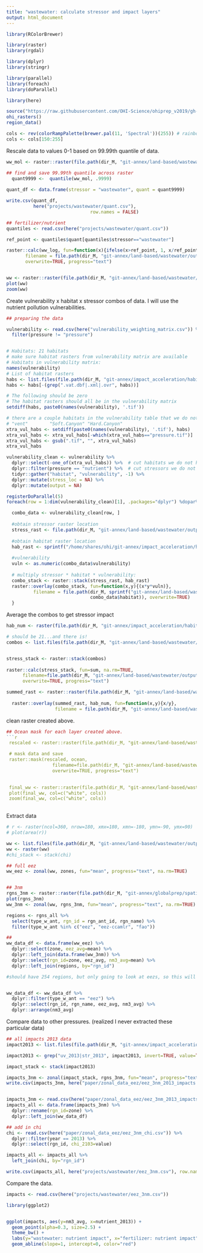 ```yaml
---
title: "wastewater: calculate stressor and impact layers"
output: html_document
---
```


```r

library(RColorBrewer)

library(raster)
library(rgdal)

library(dplyr)
library(stringr)

library(parallel)
library(foreach)
library(doParallel)

library(here)

source("https://raw.githubusercontent.com/OHI-Science/ohiprep_v2019/gh-pages/workflow/R/common.R")
ohi_rasters()
region_data()

cols <- rev(colorRampPalette(brewer.pal(11, 'Spectral'))(255)) # rainbow color scheme
cols <- cols[150:255]

```


Rescale data to values 0-1 based on 99.99th quantile of data.

```r

ww_mol <- raster::raster(file.path(dir_M, "git-annex/land-based/wastewater/output/global_effluent_2015_all_raw_mol_nonegs_clean.tif"))

## find and save 99.99th quantile across raster
  quant9999 <-  quantile(ww_mol, .9999)
  
quant_df <- data.frame(stressor = "wastewater", quant = quant9999)

write.csv(quant_df, 
          here("projects/wastewater/quant.csv"),
                               row.names = FALSE)

## fertilizer/nutrient
quantiles <- read.csv(here("projects/wastewater/quant.csv"))

ref_point <- quantiles$quant[quantiles$stressor=="wastewater"]

raster::calc(ww_log, fun=function(x){ifelse(x>ref_point, 1, x/ref_point)},
       filename = file.path(dir_M, "git-annex/land-based/wastewater/output/no_log_data/stressor/global_effluent_2015_mol_rescaled.tif"), 
       overwrite=TRUE, progress="text")


ww <- raster::raster(file.path(dir_M, "git-annex/land-based/wastewater/output/no_log_data/stressor/global_effluent_2015_mol_rescaled.tif"))
plot(ww)
zoom(ww)

```

Create vulnerability x habitat x stressor combos of data.  I will use the nutrient pollution vulnerabilities.

```r

## preparing the data

vulnerability <- read.csv(here("vulnerability_weighting_matrix.csv")) %>%
  filter(pressure != "pressure")


# Habitats: 21 habitats
# make sure habitat rasters from vulnerability matrix are available
# Habitats in vulnerability matrix:
names(vulnerability)
# List of habitat rasters
habs <- list.files(file.path(dir_M, "git-annex/impact_acceleration/habitats"))
habs <- habs[-(grep(".vat.dbf|.xml|.ovr", habs))]

# The following should be zero
# The habitat rasters should all be in the vulnerability matrix
setdiff(habs, paste0(names(vulnerability), '.tif'))

# there are a couple habitats in the vulnerability table that we do not have raster habitat data for:
# "vent"        "Soft.Canyon" "Hard.Canyon"
xtra_vul_habs <- setdiff(paste0(names(vulnerability), '.tif'), habs) 
xtra_vul_habs <- xtra_vul_habs[-which(xtra_vul_habs=="pressure.tif")]
xtra_vul_habs <- gsub(".tif", "", xtra_vul_habs)
xtra_vul_habs

vulnerability_clean <- vulnerability %>%
  dplyr::select(-one_of(xtra_vul_habs)) %>%  # cut habitats we do not have raster data for
  dplyr::filter(pressure == "nutrient") %>%  # cut stressors we do not have raster data for
  tidyr::gather("habitat", "vulnerability", -1) %>%
  dplyr::mutate(stress_loc = NA) %>%
  dplyr::mutate(output = NA)

```


```r

registerDoParallel(5)
foreach(row = 1:dim(vulnerability_clean)[1], .packages="dplyr") %dopar%{ # row=1

  combo_data <- vulnerability_clean[row, ]
  
  #obtain stressor raster location
  stress_rast <- file.path(dir_M, "git-annex/land-based/wastewater/output/no_log_data/stressor/global_effluent_2015_mol_rescaled.tif")
  
  #obtain habitat raster location
  hab_rast <- sprintf("/home/shares/ohi/git-annex/impact_acceleration/habitats/%s.tif", combo_data$habitat)
  
  #vulnerability
  vuln <- as.numeric(combo_data$vulnerability)
  
  # multiply stressor * habitat * vulnerability:
  combo_stack <- raster::stack(stress_rast, hab_rast)
  raster::overlay(combo_stack, fun=function(x,y){(x*y*vuln)}, 
          filename = file.path(dir_M, sprintf("git-annex/land-based/wastewater/output/no_log_data/hab_stressor_combo/global-effluent__%s__2015.tif", 
                               combo_data$habitat)), overwrite=TRUE)
  }


```

Average the combos to get stressor impact

```r

hab_num <- raster(file.path(dir_M, "git-annex/impact_acceleration/habitat_number/habitat_num.tif"))

# should be 21...and there is!
combos <- list.files(file.path(dir_M, "git-annex/land-based/wastewater/output/no_log_data/hab_stressor_combo"), full=TRUE)


stress_stack <- raster::stack(combos)
  
raster::calc(stress_stack, fun=sum, na.rm=TRUE,
      filename=file.path(dir_M, "git-annex/land-based/wastewater/output/no_log_data/tmp/summed_raster_global-effluent_2015.tif"), 
      overwrite=TRUE, progress="text")

summed_rast <- raster::raster(file.path(dir_M, "git-annex/land-based/wastewater/output/no_log_data/tmp/summed_raster_global-effluent_2015.tif"))
  
  raster::overlay(summed_rast, hab_num, fun=function(x,y){x/y}, 
                  filename = file.path(dir_M, "git-annex/land-based/wastewater/output/no_log_data/tmp/summed_raster_global-effluent_2015_rescaled.tif"), overwrite=TRUE, progress="text")


```

clean raster created above. 
```r

## Ocean mask for each layer created above.
```r

 rescaled <- raster::raster(file.path(dir_M, "git-annex/land-based/wastewater/output/no_log_data/tmp/summed_raster_global-effluent_2015_rescaled.tif"))

 # mask data and save
 raster::mask(rescaled, ocean,
                 filename=file.path(dir_M, "git-annex/land-based/wastewater/output/no_log_data/stressor_impact/global-effluent_2015.tif"),
                 overwrite=TRUE, progress="text")
 

 final_ww <- raster::raster(file.path(dir_M, "git-annex/land-based/wastewater/output/no_log_data/stressor_impact/global-effluent_2015.tif"))
 plot(final_ww, col=c("white", cols))
 zoom(final_ww, col=c("white", cols))
 
```

Extract data

```r
# r <- raster(ncol=360, nrow=180, xmx=180, xmn=-180, ymn=-90, ymx=90)
# plot(area(r))

ww <- list.files(file.path(dir_M, "git-annex/land-based/wastewater/output/no_log_data/stressor_impact"), full=TRUE)
ww <- raster(ww)
#chi_stack <- stack(chi)

## full eez
ww_eez <- zonal(ww, zones, fun="mean", progress="text", na.rm=TRUE)


## 3nm
rgns_3nm <- raster::raster(file.path(dir_M, "git-annex/globalprep/spatial/v2018/rgns_3nm_offshore_mol.tif"))
plot(rgns_3nm)
ww_3nm <- zonal(ww, rgns_3nm, fun="mean", progress="text", na.rm=TRUE)

regions <- rgns_all %>%
  select(type_w_ant, rgn_id = rgn_ant_id, rgn_name) %>%
  filter(type_w_ant %in% c("eez", "eez-ccamlr", "fao"))

##
ww_data_df <- data.frame(ww_eez) %>%
  dplyr::select(zone, eez_avg=mean) %>%
  dplyr::left_join(data.frame(ww_3nm)) %>%
  dplyr::select(rgn_id=zone, eez_avg, nm3_avg=mean) %>%
  dplyr::left_join(regions, by="rgn_id")

#should have 254 regions, but only going to look at eezs, so this will end up as 220 regions


ww_data_df <- ww_data_df %>%
  dplyr::filter(type_w_ant == "eez") %>%
  dplyr::select(rgn_id, rgn_name, eez_avg, nm3_avg) %>%
  dplyr::arrange(nm3_avg)


```


Compare data to other pressures.
(realized I never extracted these particular data)
```r

## all impacts 2013 data
impact2013 <- list.files(file.path(dir_M, "git-annex/impact_acceleration/impact/stressor_impact"), pattern="2013", full.names=TRUE)

impact2013 <- grep("uv_2013|str_2013", impact2013, invert=TRUE, value=TRUE)

impact_stack <- stack(impact2013)

impacts_3nm <- zonal(impact_stack, rgns_3nm, fun="mean", progress="text", na.rm=TRUE)
write.csv(impacts_3nm, here("paper/zonal_data_eez/eez_3nm_2013_impacts.csv"), row.names=FALSE)


impacts_3nm <- read.csv(here("paper/zonal_data_eez/eez_3nm_2013_impacts.csv"))
impacts_all <- data.frame(impacts_3nm) %>%
  dplyr::rename(rgn_id=zone) %>%
  dplyr::left_join(ww_data_df)

## add in chi
chi <- read.csv(here("paper/zonal_data_eez/eez_3nm_chi.csv")) %>%
  dplyr::filter(year == 2013) %>%
  dplyr::select(rgn_id, chi_2103=value)

impacts_all <- impacts_all %>%
  left_join(chi, by="rgn_id")

write.csv(impacts_all, here("projects/wastewater/eez_3nm.csv"), row.names=FALSE)

```


Compare the data.
```r

impacts <- read.csv(here("projects/wastewater/eez_3nm.csv"))

library(ggplot2)


ggplot(impacts, aes(y=nm3_avg, x=nutrient_2013)) +
  geom_point(alpha=0.3, size=2.5) +
  theme_bw() + 
  labs(y="wastewater: nutrient impact", x="fertilizer: nutrient impact") +
  geom_abline(slope=1, intercept=0, color="red")

```